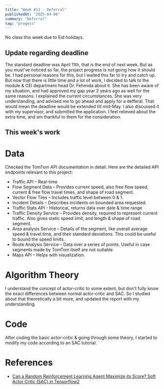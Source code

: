 ```yaml
---
title: "Week #11 - Deferral"
publishedAt: "2025-04-06"
summary: "Deferral"
tag: "progess"
---
```


No class this week due to Eid holidays.

## Update regarding deadline

The standard deadline was April 11th, that is the end of next week. But as you must've noticed so far, the project progress is not going how it should be.
I had personal reasons for this, but I waited this far to try and catch up. But now that there is little time and a lot of work, I decided to talk to the module & CEI department head Dr. Fehmida about it.
She has been aware of my situation, and had approved my gap year 2 years ago as well for the same reasons. I explained the current circumstances. 
She was very understanding, and advised me to go ahead and apply for a defferal. That would mean the deadline would be extended till mid-May.
I also discussed it with my supervisor, and submitted the application. I feel relieved about the extra time, and am thankful to them for the consideration. 

## This week's work
 
# Data
Checked the TomTom API documentation in detail. Here are the detailed API endpoints relevant to this project:
-	Traffic API – Real-time
-	Flow Segment Data – Provides current speed, also free flow speed, current & free flow travel times, and shape of road segment.
-	Vector Flow Tiles – Includes traffic level between 0 & 1.
-	Incident Details – Describes incidents on bounded area requested.
-	Traffic Stats API - Historical, returns data over date & time range
-	Traffic Density Service – Provides density, required to represent current traffic. Also gives static speed limit, and length & shape of road segment.
-	Area analysis Service – Details of the segment, like overall average speed & travel time, and their standard deviations. This could be useful to bound the speed limits.
-	Route Analysis Service – Data over a series of points. Useful in case segments made by TomTom itself are not suitable. 
-	Maps API – Helps with visualization.

# Algorithm Theory
I understand the concept of actor-critic to some extent, but don't fully know the exact differences between normal actor-critic and SAC. So I studied about that theoretically a bit more, and updated the report with my understanding. 

# Code
After coding the basic actor-critic & going through some theory, I started to modify my code according to an SAC tutorial. 

# References
- [Can a Random Reinforcement Learning Agent Maximize its Score? Soft Actor Critic (SAC) in Tensorflow2](https://www.youtube.com/watch?v=YKhkTOU0l20)